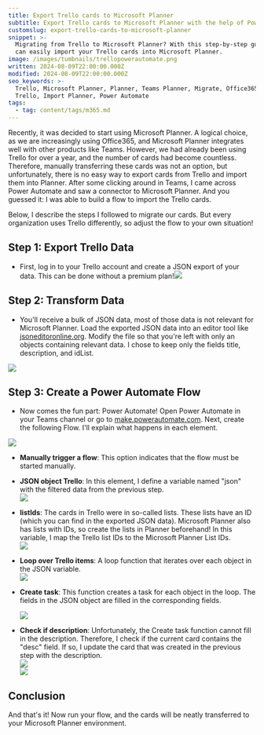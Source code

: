 ```yaml
---
title: Export Trello cards to Microsoft Planner
subtitle: Export Trello cards to Microsoft Planner with the help of Power Automate
customslug: export-trello-cards-to-microsoft-planner
snippet: >-
  Migrating from Trello to Microsoft Planner? With this step-by-step guide you
  can easily import your Trello cards into Microsoft Planner.
image: /images/tumbnails/trellopowerautomate.png
written: 2024-08-09T22:00:00.000Z
modified: 2024-08-09T22:00:00.000Z
seo_keywords: >-
  Trello, Microsoft Planner, Planner, Teams Planner, Migrate, Office365, Export
  Trello, Import Planner, Power Automate
tags:
  - tag: content/tags/m365.md
---
```


Recently, it was decided to start using Microsoft Planner. A logical choice, as we are increasingly using Office365, and Microsoft Planner integrates well with other products like Teams. However, we had already been using Trello for over a year, and the number of cards had become countless. Therefore, manually transferring these cards was not an option, but unfortunately, there is no easy way to export cards from Trello and import them into Planner. After some clicking around in Teams, I came across Power Automate and saw a connector to Microsoft Planner. And you guessed it: I was able to build a flow to import the Trello cards.

Below, I describe the steps I followed to migrate our cards. But every organization uses Trello differently, so adjust the flow to your own situation!

## Step 1: Export Trello Data

* First, log in to your Trello account and create a JSON export of your data. This can be done without a premium plan!![](/images/post-images/trello-to-planner/export.png)

## Step 2: Transform Data

* You'll receive a bulk of JSON data, most of those data is not relevant for Microsoft Planner. Load the exported JSON data into an editor tool like [jsoneditoronline.org](https://jsoneditoronline.org "jsoneditoronline.org"). Modify the file so that you're left with only an objects containing relevant data. I chose to keep only the fields title, description, and idList.

![](/images/post-images/trello-to-planner/json.png)

## Step 3: Create a Power Automate Flow

* Now comes the fun part: Power Automate! Open Power Automate in your Teams channel or go to [make.powerautomate.com](https://make.powerautomate.com "make.powerautomate.com").
  Next, create the following Flow. I'll explain what happens in each element.

![](/images/post-images/trello-to-planner/flow.png)

* **Manually trigger a flow**: This option indicates that the flow must be started manually.
* **JSON object Trello**: In this element, I define a variable named "json" with the filtered data from the previous step.\
  ![](/images/post-images/trello-to-planner/SCR-20240810-lzrg.png)
* **listIds**: The cards in Trello were in so-called lists. These lists have an ID (which you can find in the exported JSON data). Microsoft Planner also has lists with IDs, so create the lists in Planner beforehand! In this variable, I map the Trello list IDs to the Microsoft Planner List IDs.\
  ![](/images/post-images/trello-to-planner/SCR-20240810-maol.png)
* **Loop over Trello items**: A loop function that iterates over each object in the JSON variable.\
  ![](/images/post-images/trello-to-planner/SCR-20240810-mbgo.png)
* **Create task**: This function creates a task for each object in the loop. The fields in the JSON object are filled in the corresponding fields.

  <Alert text="Note how I define the BuckedID! I get it from the list mapping created in the previous steps!" type="info" />

  ![](/images/post-images/trello-to-planner/SCR-20240810-mhfq.png)
* **Check if description**: Unfortunately, the Create task function cannot fill in the description. Therefore, I check if the current card contains the "desc" field. If so, I update the card that was created in the previous step with the description.\
  ![](/images/post-images/trello-to-planner/SCR-20240810-mfct.png)\
  ![](/images/post-images/trello-to-planner/SCR-20240810-mchq.png)

## Conclusion

And that's it! Now run your flow, and the cards will be neatly transferred to your Microsoft Planner environment.
